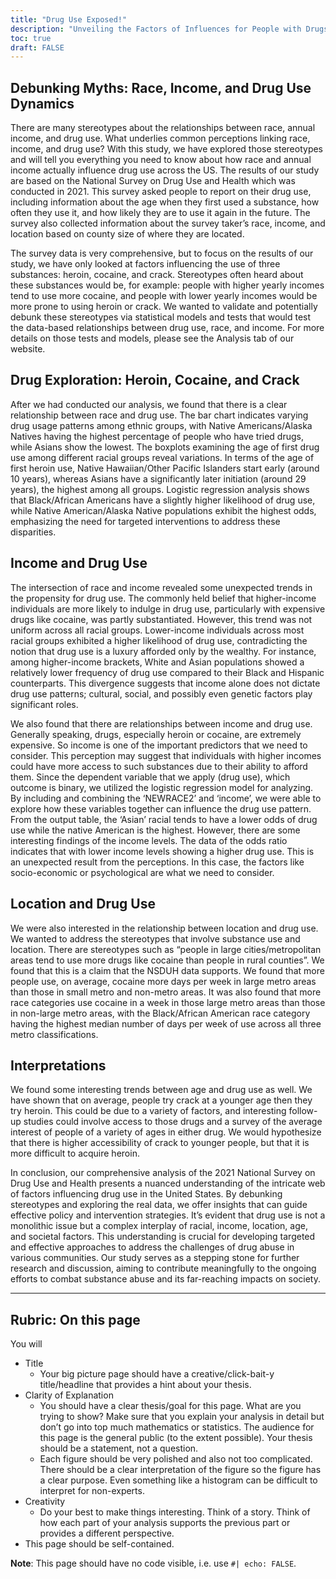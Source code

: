 ```yaml
---
title: "Drug Use Exposed!"
description: "Unveiling the Factors of Influences for People with Drugs"
toc: true
draft: FALSE
---
```


## Debunking Myths: Race, Income, and Drug Use Dynamics

There are many stereotypes about the relationships between race, annual income, and drug use. What underlies common perceptions linking race, income, and drug use? With this study, we have explored those stereotypes and will tell you everything you need to know about how race and annual income actually influence drug use across the US. The results of our study are based on the National Survey on Drug Use and Health which was conducted in 2021. This survey asked people to report on their drug use, including information about the age when they first used a substance, how often they use it, and how likely they are to use it again in the future. The survey also collected information about the survey taker’s race, income, and location based on county size of where they are located.

The survey data is very comprehensive, but to focus on the results of our study, we have only looked at factors influencing the use of three substances: heroin, cocaine, and crack. Stereotypes often heard about these substances would be, for example: people with higher yearly incomes tend to use more cocaine, and people with lower yearly incomes would be more prone to using heroin or crack. We wanted to validate and potentially debunk these stereotypes via statistical models and tests that would test the data-based relationships between drug use, race, and income. For more details on those tests and models, please see the Analysis tab of our website. 

## Drug Exploration: Heroin, Cocaine, and Crack
After we had conducted our analysis, we found that there is a clear relationship between race and drug use. The bar chart indicates varying drug usage patterns among ethnic groups, with Native Americans/Alaska Natives having the highest percentage of people who have tried drugs, while Asians show the lowest. The boxplots examining the age of first drug use among different racial groups reveal variations. In terms of the age of first heroin use, Native Hawaiian/Other Pacific Islanders start early (around 10 years), whereas Asians have a significantly later initiation (around 29 years), the highest among all groups. Logistic regression analysis shows that Black/African Americans have a slightly higher likelihood of drug use, while Native American/Alaska Native populations exhibit the highest odds, emphasizing the need for targeted interventions to address these disparities.

## Income and Drug Use
The intersection of race and income revealed some unexpected trends in the propensity for drug use. The commonly held belief that higher-income individuals are more likely to indulge in drug use, particularly with expensive drugs like cocaine, was partly substantiated. However, this trend was not uniform across all racial groups. Lower-income individuals across most racial groups exhibited a higher likelihood of drug use, contradicting the notion that drug use is a luxury afforded only by the wealthy. For instance, among higher-income brackets, White and Asian populations showed a relatively lower frequency of drug use compared to their Black and Hispanic counterparts. This divergence suggests that income alone does not dictate drug use patterns; cultural, social, and possibly even genetic factors play significant roles.

We also found that there are relationships between income and drug use. Generally speaking, drugs, especially heroin or cocaine, are extremely expensive. So income is one of the important predictors that we need to consider. This perception may suggest that individuals with higher incomes could have more access to such substances due to their ability to afford them. Since the dependent variable that we apply (drug use), which outcome is binary, we utilized the logistic regression model for analyzing. By including and combining the ‘NEWRACE2’ and ‘income’, we were able to explore how these variables together can influence the drug use pattern. From the output table, the ‘Asian’ racial tends to have a lower odds of drug use while the native American is the highest. However, there are some interesting findings of the income levels. The data of the odds ratio indicates that with lower income levels showing a higher drug use. This is an unexpected result from the perceptions. In this case, the factors like socio-economic or psychological are what we need to consider. 

## Location and Drug Use
We were also interested in the relationship between location and drug use. We wanted to address the stereotypes that involve substance use and location. There are stereotypes such as “people in large cities/metropolitan areas tend to use more drugs like cocaine than people in rural counties”. We found that this is a claim that the NSDUH data supports. We found that more people use, on average, cocaine more days per week in large metro areas than those in small metro and non-metro areas. It was also found that more race categories use cocaine in a week in those large metro areas than those in non-large metro areas, with the Black/African American race category having the highest median number of days per week of use across all three metro classifications.

## Interpretations
We found some interesting trends between age and drug use as well. We have shown that on average, people try crack at a younger age then they try heroin. This could be due to a variety of factors, and interesting follow-up studies could involve access to those drugs and a survey of the average interest of people of a variety of ages in either drug. We would hypothesize that there is higher accessibility of crack to younger people, but that it is more difficult to acquire heroin. 

In conclusion, our comprehensive analysis of the 2021 National Survey on Drug Use and Health presents a nuanced understanding of the intricate web of factors influencing drug use in the United States. By debunking stereotypes and exploring the real data, we offer insights that can guide effective policy and intervention strategies. It's evident that drug use is not a monolithic issue but a complex interplay of racial, income, location, age, and societal factors. This understanding is crucial for developing targeted and effective approaches to address the challenges of drug abuse in various communities. Our study serves as a stepping stone for further research and discussion, aiming to contribute meaningfully to the ongoing efforts to combat substance abuse and its far-reaching impacts on society.

---

## Rubric: On this page

You will



* Title
  * Your big picture page should have a creative/click-bait-y title/headline that provides a hint about your thesis.
* Clarity of Explanation
  * You should have a clear thesis/goal for this page. What are you trying to show? Make sure that you explain your analysis in detail but don't go into top much mathematics or statistics. The audience for this page is the general public (to the extent possible). Your thesis should be a statement, not a question.
  * Each figure should be very polished and also not too complicated. There should be a clear interpretation of the figure so the figure has a clear purpose. Even something like a histogram can be difficult to interpret for non-experts.
* Creativity
  * Do your best to make things interesting. Think of a story. Think of how each part of your analysis supports the previous part or provides a different perspective.
* This page should be self-contained.
  
**Note**: This page should have no code visible, i.e. use `#| echo: FALSE`.  


